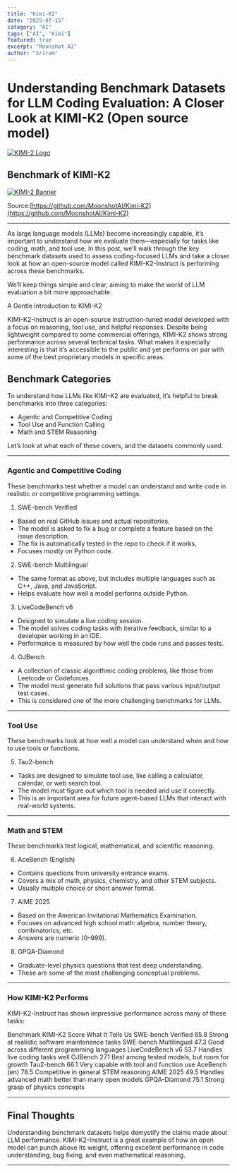```yaml
---
title: "Kimi-K2"
date: "2025-07-15"
category: "AI"
tags: ["AI", "Kimi"]
featured: true
excerpt: "Moonshot AI"
author: "Sriram"
---
```



# Understanding Benchmark Datasets for LLM Coding Evaluation: A Closer Look at KIMI-K2 (Open source model)

[![KIMI-2 Logo](https://github.com/MoonshotAI/Kimi-K2/raw/main/figures/kimi-logo.png)](https://github.com/MoonshotAI/Kimi-K2)


## Benchmark of KIMI-K2
[![KIMI-2 Banner](https://github.com/MoonshotAI/Kimi-K2/raw/main/figures/banner.png)](https://github.com/MoonshotAI/Kimi-K2)

Source:[https://github.com/MoonshotAI/Kimi-K2](https://github.com/MoonshotAI/Kimi-K2)

---

As large language models (LLMs) become increasingly capable, it’s important to understand how we evaluate them—especially for tasks like coding, math, and tool use. In this post, we’ll walk through the key benchmark datasets used to assess coding-focused LLMs and take a closer look at how an open-source model called KIMI-K2-Instruct is performing across these benchmarks.

We’ll keep things simple and clear, aiming to make the world of LLM evaluation a bit more approachable.

A Gentle Introduction to KIMI-K2

KIMI-K2-Instruct is an open-source instruction-tuned model developed with a focus on reasoning, tool use, and helpful responses. Despite being lightweight compared to some commercial offerings, KIMI-K2 shows strong performance across several technical tasks. What makes it especially interesting is that it’s accessible to the public and yet performs on par with some of the best proprietary models in specific areas.

## Benchmark Categories

To understand how LLMs like KIMI-K2 are evaluated, it’s helpful to break benchmarks into three categories:
* Agentic and Competitive Coding
* Tool Use and Function Calling
* Math and STEM Reasoning

Let’s look at what each of these covers, and the datasets commonly used.

---

### Agentic and Competitive Coding

These benchmarks test whether a model can understand and write code in realistic or competitive programming settings.

1. SWE-bench Verified
* Based on real GitHub issues and actual repositories.
* The model is asked to fix a bug or complete a feature based on the issue description.
* The fix is automatically tested in the repo to check if it works.
* Focuses mostly on Python code.

2. SWE-bench Multilingual
* The same format as above, but includes multiple languages such as C++, Java, and JavaScript.
* Helps evaluate how well a model performs outside Python.

3. LiveCodeBench v6
* Designed to simulate a live coding session.
* The model solves coding tasks with iterative feedback, similar to a developer working in an IDE.
* Performance is measured by how well the code runs and passes tests.

4. OJBench
* A collection of classic algorithmic coding problems, like those from Leetcode or Codeforces.
* The model must generate full solutions that pass various input/output test cases.
* This is considered one of the more challenging benchmarks for LLMs.

---

### Tool Use

These benchmarks look at how well a model can understand when and how to use tools or functions.

5. Tau2-bench
* Tasks are designed to simulate tool use, like calling a calculator, calendar, or web search tool.
* The model must figure out which tool is needed and use it correctly.
* This is an important area for future agent-based LLMs that interact with real-world systems.
---

### Math and STEM

These benchmarks test logical, mathematical, and scientific reasoning.

6. AceBench (English)
* Contains questions from university entrance exams.
* Covers a mix of math, physics, chemistry, and other STEM subjects.
* Usually multiple choice or short answer format.

7. AIME 2025
* Based on the American Invitational Mathematics Examination.
* Focuses on advanced high school math: algebra, number theory, combinatorics, etc.
* Answers are numeric (0–999).

8. GPQA-Diamond
* Graduate-level physics questions that test deep understanding.
* These are some of the most challenging conceptual problems.
---

### How KIMI-K2 Performs

KIMI-K2-Instruct has shown impressive performance across many of these tasks:

Benchmark	KIMI-K2 Score	What It Tells Us
SWE-bench Verified	65.8	Strong at realistic software maintenance tasks
SWE-bench Multilingual	47.3	Good across different programming languages
LiveCodeBench v6	53.7	Handles live coding tasks well
OJBench	27.1	Best among tested models, but room for growth
Tau2-bench	66.1	Very capable with tool and function use
AceBench (en)	78.5	Competitive in general STEM reasoning
AIME 2025	49.5	Handles advanced math better than many open models
GPQA-Diamond	75.1	Strong grasp of physics concepts

---

## Final Thoughts

Understanding benchmark datasets helps demystify the claims made about LLM performance. KIMI-K2-Instruct is a great example of how an open model can punch above its weight, offering excellent performance in code understanding, bug fixing, and even mathematical reasoning.

---

